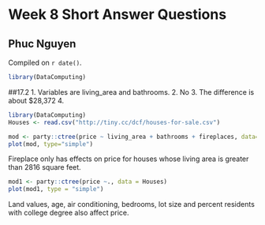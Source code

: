 # Week 8 Short Answer Questions

## Phuc Nguyen

<!-- leave this material as is -->
Compiled on `r date()`.

```r
library(DataComputing)
```
<!-- put your content after this line -->

##17.2
1. Variables are living_area and bathrooms.
2. No
3. The difference is about $28,372
4.
```r
library(DataComputing)
Houses <- read.csv("http://tiny.cc/dcf/houses-for-sale.csv")
```

```r
mod <- party::ctree(price ~ living_area + bathrooms + fireplaces, data=Houses)
plot(mod, type="simple")
```

Fireplace only has effects on price for houses whose living area is greater than 2816 square feet.

```r
mod1 <- party::ctree(price ~., data = Houses)
plot(mod1, type = "simple")
```

Land values, age, air conditioning, bedrooms, lot size and percent residents with college degree also affect price.